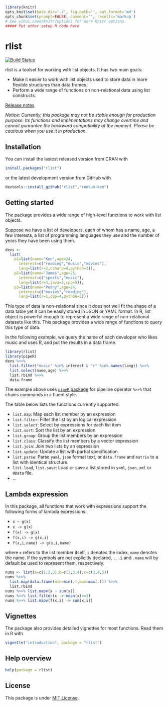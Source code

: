 ```r
library(knitr)
opts_knit$set(base.dir='./', fig.path='', out.format='md')
opts_chunk$set(prompt=FALSE, comment='', results='markup')
# See yihui.name/knitr/options for more Knitr options.
##### Put other setup R code here

```

# rlist

[![Build Status](https://travis-ci.org/renkun-ken/rlist.png?branch=master)](https://travis-ci.org/renkun-ken/rlist)

rlist is a toolset for working with list objects. It has two main goals:

- Make it easier to work with list objects used to store data in more flexible structures than data frames.
- Perform a wide range of functions on non-relational data using list constructs.

[Release notes](https://github.com/renkun-ken/rlist/releases)

*Notice: Currently, this package may not be stable enough for production purpose. Its functions and implmentations may change overtime and cannot guarantee the backward compatibility at the moment. Please be cautious when you use it in production.*

## Installation

You can install the lastest released version from CRAN with

```r
install.packages("rlist")
```

or the latest development version from GitHub with

```r
devtools::install_github("rlist","renkun-ken")
```

## Getting started

The package provides a wide range of high-level functions to work with list objects.

Suppose we have a list of developers, each of whom has a name, age, a few interests, a list of programming languages they use and the number of years they have been using them.

```r
devs <- 
  list(
    p1=list(name="Ken",age=24,
      interest=c("reading","music","movies"),
      lang=list(r=2,csharp=4,python=3)),
    p2=list(name="James",age=25,
      interest=c("sports","music"),
      lang=list(r=3,java=2,cpp=5)),
    p3=list(name="Penny",age=24,
      interest=c("movies","reading"),
      lang=list(r=1,cpp=4,python=2)))
```

This type of data is non-relational since it does not well fit the shape of a data table yet it can be easily stored in JSON or YAML format. In R, list object is powerful enough to represent a wide range of non-relational datasets like this. This package provides a wide range of functions to query this type of data.

In the following example, we query the name of each developer who likes music and uses R, and put the results in a data frame.

```r
library(rlist)
library(pipeR)
devs %>>% 
  list.filter("music" %in% interest & "r" %in% names(lang)) %>>%
  list.select(name,age) %>>%
  list.rbind %>>%
  data.frame
```

The example above uses [`pipeR` package](http://renkun.me/pipeR/) for pipeline operator `%>>%` that chains commands in a fluent style.

The table below lists the functions currently supported.

- `list.map`: Map each list member by an expression
- `list.filter`: Filter the list by an logical expression
- `list.select`: Select by expressions for each list item
- `list.sort`: Sort the list by an expression
- `list.group`: Group the list members by an expression
- `list.class`: Classify the list members by a vector expression
- `list.join`: Join two lists by an expression
- `list.update`: Update a list with partial specification
- `list.parse`: Parse `yaml`, `json` format text, or `data.frame` and `matrix` to a list with identical structure.
- `list.load`, `list.save`: Load or save a list stored in `yaml`, `json`, `xml` or `RData` file.
- ...

## Lambda expression

In this package, all functions that work with expressions support the following forms of lambda expressions:

- `x ~ g(x)`
- `x -> g(x)`
- `f(x) -> g(x)`
- `f(x,i) -> g(x,i)`
- `f(x,i,name) -> g(x,i,name)`

where `x` refers to the list member itself, `i` denotes the index, `name` denotes the name. If the symbols are not explicitly declared, `.`, `.i` and `.name` will by default be used to represent them, respectively.

```r
nums <- list(a=c(1,2,3),b=c(2,3,4),c=c(3,4,5))
nums %>>%
  list.map(data.frame(min=min(.),max=max(.))) %>>%
  list.rbind
nums %>>% list.mapv(x ~ sum(x))
nums %>>% list.filter(x -> mean(x)>=3)
nums %>>% list.mapv(f(x,i) -> sum(x,i))
```

## Vignettes

The package also provides detailed vignettes for most functions. Read them in R with

```r
vignette("introduction", package = "rlist")
```

## Help overview

```r
help(package = rlist)
```

## License

This package is under [MIT License](http://opensource.org/licenses/MIT).
